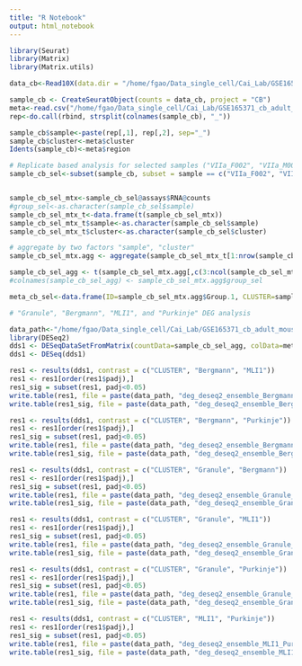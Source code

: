 ```yaml
---
title: "R Notebook"
output: html_notebook
---
```


```r

library(Seurat)
library(Matrix)
library(Matrix.utils)

data_cb<-Read10X(data.dir = "/home/fgao/Data_single_cell/Cai_Lab/GSE165371_cb_adult_mouse", gene.column=1)

sample_cb <- CreateSeuratObject(counts = data_cb, project = "CB")
meta<-read.csv("/home/fgao/Data_single_cell/Cai_Lab/GSE165371_cb_adult_mouse/cerebellum-atlas-analysis/data/cluster_metadata.csv", header=T)
rep<-do.call(rbind, strsplit(colnames(sample_cb), "_"))

sample_cb$sample<-paste(rep[,1], rep[,2], sep="_")
sample_cb$cluster<-meta$cluster
Idents(sample_cb)<-meta$region

# Replicate based analysis for selected samples ("VIIa_F002", "VIIa_M002", "VIIa_M006", "VIIb_F002", "VIIb_M002", "VIIb_M006", "VIIc_M002", "VIId_M002")
sample_cb_sel<-subset(sample_cb, subset = sample == c("VIIa_F002", "VIIa_M002", "VIIa_M006", "VIIb_F002", "VIIb_M002", "VIIb_M006", "VIIc_M002", "VIId_M002"))


sample_cb_sel_mtx<-sample_cb_sel@assays$RNA@counts 
#group_sel<-as.character(sample_cb_sel$sample)
sample_cb_sel_mtx_t<-data.frame(t(sample_cb_sel_mtx))
sample_cb_sel_mtx_t$sample<-as.character(sample_cb_sel$sample)
sample_cb_sel_mtx_t$cluster<-as.character(sample_cb_sel$cluster)

# aggregate by two factors "sample", "cluster"
sample_cb_sel_mtx.agg <- aggregate(sample_cb_sel_mtx_t[1:nrow(sample_cb_sel_mtx)], by=list(sample_cb_sel_mtx_t$sample, sample_cb_sel_mtx_t$cluster), sum)

sample_cb_sel_agg <- t(sample_cb_sel_mtx.agg[,c(3:ncol(sample_cb_sel_mtx.agg))])
#colnames(sample_cb_sel_agg) <- sample_cb_sel_mtx.agg$group_sel

meta_cb_sel<-data.frame(ID=sample_cb_sel_mtx.agg$Group.1, CLUSTER=sample_cb_sel_mtx.agg$Group.2)

# "Granule", "Bergmann", "MLI1", and "Purkinje" DEG analysis

data_path<-"/home/fgao/Data_single_cell/Cai_Lab/GSE165371_cb_adult_mouse/"
library(DESeq2)  
dds1 <- DESeqDataSetFromMatrix(countData=sample_cb_sel_agg, colData=meta_cb_sel, design=~CLUSTER)
dds1 <- DESeq(dds1)

res1 <- results(dds1, contrast = c("CLUSTER", "Bergmann", "MLI1"))
res1 <- res1[order(res1$padj),]
res1_sig = subset(res1, padj<0.05)
write.table(res1, file = paste(data_path, "deg_deseq2_ensemble_Bergmann_MLI1.txt", sep=""), quote=F, sep="\t")
write.table(res1_sig, file = paste(data_path, "deg_deseq2_ensemble_Bergmann_MLI1_sig.txt", sep=""), quote=F, sep="\t")

res1 <- results(dds1, contrast = c("CLUSTER", "Bergmann", "Purkinje"))
res1 <- res1[order(res1$padj),]
res1_sig = subset(res1, padj<0.05)
write.table(res1, file = paste(data_path, "deg_deseq2_ensemble_Bergmann_Purkinje.txt", sep=""), quote=F, sep="\t")
write.table(res1_sig, file = paste(data_path, "deg_deseq2_ensemble_Bergmann_Purkinje_sig.txt", sep=""), quote=F, sep="\t")

res1 <- results(dds1, contrast = c("CLUSTER", "Granule", "Bergmann"))
res1 <- res1[order(res1$padj),]
res1_sig = subset(res1, padj<0.05)
write.table(res1, file = paste(data_path, "deg_deseq2_ensemble_Granule_Bergmann.txt", sep=""), quote=F, sep="\t")
write.table(res1_sig, file = paste(data_path, "deg_deseq2_ensemble_Granule_Bergmann_sig.txt", sep=""), quote=F, sep="\t")

res1 <- results(dds1, contrast = c("CLUSTER", "Granule", "MLI1"))
res1 <- res1[order(res1$padj),]
res1_sig = subset(res1, padj<0.05)
write.table(res1, file = paste(data_path, "deg_deseq2_ensemble_Granule_MLI1.txt", sep=""), quote=F, sep="\t")
write.table(res1_sig, file = paste(data_path, "deg_deseq2_ensemble_Granule_MLI1_sig.txt", sep=""), quote=F, sep="\t")

res1 <- results(dds1, contrast = c("CLUSTER", "Granule", "Purkinje"))
res1 <- res1[order(res1$padj),]
res1_sig = subset(res1, padj<0.05)
write.table(res1, file = paste(data_path, "deg_deseq2_ensemble_Granule_Purkinje.txt", sep=""), quote=F, sep="\t")
write.table(res1_sig, file = paste(data_path, "deg_deseq2_ensemble_Granule_Purkinje_sig.txt", sep=""), quote=F, sep="\t")

res1 <- results(dds1, contrast = c("CLUSTER", "MLI1", "Purkinje"))
res1 <- res1[order(res1$padj),]
res1_sig = subset(res1, padj<0.05)
write.table(res1, file = paste(data_path, "deg_deseq2_ensemble_MLI1_Purkinje.txt", sep=""), quote=F, sep="\t")
write.table(res1_sig, file = paste(data_path, "deg_deseq2_ensemble_MLI1_Purkinje_sig.txt", sep=""), quote=F, sep="\t")

```

